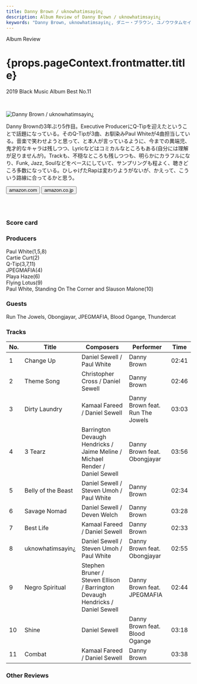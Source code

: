 ```yaml
---
title: Danny Brown / uknowhatimsayin¿
description: Album Review of Danny Brown / uknowhatimsayin¿
keywords: "Danny Brown, uknowhatimsayin¿, ダニー・ブラウン, ユノウワタムセイン¿, ユノウワタムセイン"
---
```






<p className="largeP">Album Review</p>
<h1 className="h1--no--margin">{props.pageContext.frontmatter.title}</h1>
<p className="largeP">
  <Link to="/best50/2019/">2019 Black Music Album Best No.11</Link>
</p>

<br/>
<Row  className="image-card-group">
	<Column colMd={3} colLg={4} noGutterMdLeft="">
       <ImageCard>

![Danny Brown / uknowhatimsayin¿ ](../../images/cd/dannybrown4L.jpg)

</ImageCard>
	</Column>
	<Column colMd={4} colLg={8} noGutterMdLeft="">
		<p>
			Danny Brownの3年ぶり5作目。Executive ProducerにQ-Tipを迎えたということで話題になっている。そのQ-Tipが3曲、お馴染みPaul Whiteが4曲担当している。音楽で笑わせようと思って、と本人が言っているように、今までの異端児、鬼才的なキャラは残しつつ、Lyricなどはコミカルなところもある(自分には理解が足りませんが)。Trackも、不穏なところも残しつつも、明らかにカラフルになり、Funk, Jazz, Soulなどをベースにしていて、サンプリングも程よく、聴きどころ多数になっている。ひしゃげたRapは変わりようがないが、かえって、こういう路線に合ってるかと思う。
		</p>
		<div>
	  <Button className="button-right-mergin"  href="https://amzn.to/3eHNAI7" renderIcon={ArrowUpRight} size='sm' kind='primary'>
      amazon.com
    </Button>
    <Button className="button-right-mergin"  href="https://amzn.to/3eGnXr7" renderIcon={ArrowUpRight} size='sm' kind='secondary'>
      amazon.co.jp
    </Button>
		</div>
		<a style="display:inline-block;overflow:hidden;background:url(https://linkmaker.itunes.apple.com/ja-jp/lockup.svg?releaseDate=2019-11-22&kind=album&bubble=apple_music&style=mono-black) no-repeat;width:180px;height:45px;" href="https://geo.music.apple.com/jp/album/uknowhatimsayin/1477589375?mt=1&app=music&ls=1&at=11lcug"></a>
		</Column>
</Row>
<Row >
	<Column colMd={4} colLg={4} noGutterMdLeft="">
		<div>
    	<h3>Score card</h3>
			<SliderJS1 value="1" />
    	<SliderJS2 value="2" />
			<SliderJS3 value="2" />
    	<SliderJS4 value="9" />
		</div>
	</Column>
	<Column colMd={8} colLg={8} noGutterMdLeft="">
		<div>
			<h3>Producers</h3>
			<p>
				Paul White(1,5,8)
				<br/>Cartie Curt(2)
				<br/>Q-Tip(3,7,11)
				<br/>JPEGMAFIA(4)
				<br/>Playa Haze(6)
				<br/>Flying Lotus(9)
				<br/>Paul White, Standing On The Corner and Slauson Malone(10)
			</p>
			<h3>Guests</h3>
			<p>
				Run The Jowels, Obongjayar, JPEGMAFIA, Blood Ogange, Thundercat
			</p>
		</div>
	</Column>
</Row>

<h3>Tracks</h3>

| No. | Title              | Composers                                                                      | Performer                        | Time  |
| --- | ------------------ | ------------------------------------------------------------------------------ | -------------------------------- | ----- |
| 1   | Change Up          | Daniel Sewell / Paul White                                                     | Danny Brown                      | 02:41 |
| 2   | Theme Song         | Christopher Cross / Daniel Sewell                                              | Danny Brown                      | 02:46 |
| 3   | Dirty Laundry      | Kamaal Fareed / Daniel Sewell                                                  | Danny Brown feat. Run The Jowels | 03:03 |
| 4   | 3 Tearz            | Barrington Devaugh Hendricks / Jaime Meline / Michael Render / Daniel Sewell   | Danny Brown feat. Obongjayar     | 03:56 |
| 5   | Belly of the Beast | Daniel Sewell / Steven Umoh / Paul White                                       | Danny Brown                      | 02:34 |
| 6   | Savage Nomad       | Daniel Sewell / Deven Welch                                                    | Danny Brown                      | 03:28 |
| 7   | Best Life          | Kamaal Fareed / Daniel Sewell                                                  | Danny Brown                      | 02:33 |
| 8   | uknowhatimsayin¿   | Daniel Sewell / Steven Umoh / Paul White                                       | Danny Brown feat. Obongjayar     | 02:55 |
| 9   | Negro Spiritual    | Stephen Bruner / Steven Ellison / Barrington Devaugh Hendricks / Daniel Sewell | Danny Brown feat. JPEGMAFIA      | 02:44 |
| 10  | Shine              | Daniel Sewell                                                                  | Danny Brown feat. Blood Ogange   | 03:18 |
| 11  | Combat             | Kamaal Fareed / Daniel Sewell                                                  | Danny Brown                      | 03:38 |

<h3>Other Reviews</h3>

<Row>
  <Column colMd={3} colLg={3} noGutterMdLeft>
    <Review1 />
  </Column>
</Row>
